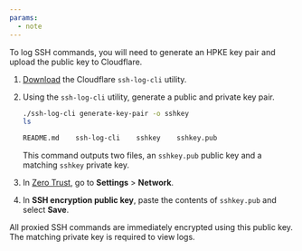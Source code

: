 ```yaml
---
params:
  - note
---
```



To log SSH commands, you will need to generate an HPKE key pair and upload the public key to Cloudflare.

1. [Download](https://github.com/cloudflare/ssh-log-cli/releases/latest/) the Cloudflare `ssh-log-cli` utility.

2. Using the `ssh-log-cli` utility, generate a public and private key pair.

   ```sh
   ./ssh-log-cli generate-key-pair -o sshkey
   ls
   ```

   ```sh output
   README.md    ssh-log-cli    sshkey    sshkey.pub
   ```

   This command outputs two files, an `sshkey.pub` public key and a matching `sshkey` private key.

3. In [Zero Trust](https://one.dash.cloudflare.com), go to **Settings** > **Network**.

4. In **SSH encryption public key**, paste the contents of `sshkey.pub` and select **Save**. <Markdown text={props.note} />

All proxied SSH commands are immediately encrypted using this public key. The matching private key is required to view logs.
